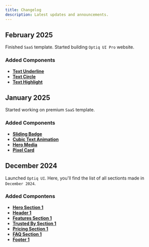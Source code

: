 ```yaml
---
title: Changelog
description: Latest updates and announcements.
---
```


## February 2025

Finished `SaaS` template. Started building `Optiq UI Pro` website.

### Added Components

- [**Text Underline**](/docs/components/text_underline)
- [**Text Circle**](/docs/components/text_circle)
- [**Text Highlight**](/docs/components/text_highlight)

## January 2025

Started working on premium `SaaS` template.

### Added Components

- [**Sliding Badge**](/docs/components/sliding_badge)
- [**Cubic Text Animation**](/docs/components/cubic_text_animation)
- [**Hero Media**](/docs/components/hero_media)
- [**Pixel Card**](/docs/components/pixel_card)

## December 2024

Launched `Optiq UI`. Here, you'll find the list of all sectionts made in `December 2024`.

### Added Compontens

- [**Hero Section 1**](/docs/hero-sections/1)
- [**Header 1**](/docs/headers/1)
- [**Features Section 1**](/docs/features/1)
- [**Trusted By Section 1**](/docs/trusted-by/1)
- [**Pricing Section 1**](/docs/pricing/1)
- [**FAQ Section 1**](/docs/faqs/1)
- [**Footer 1**](/docs/footers/1)
